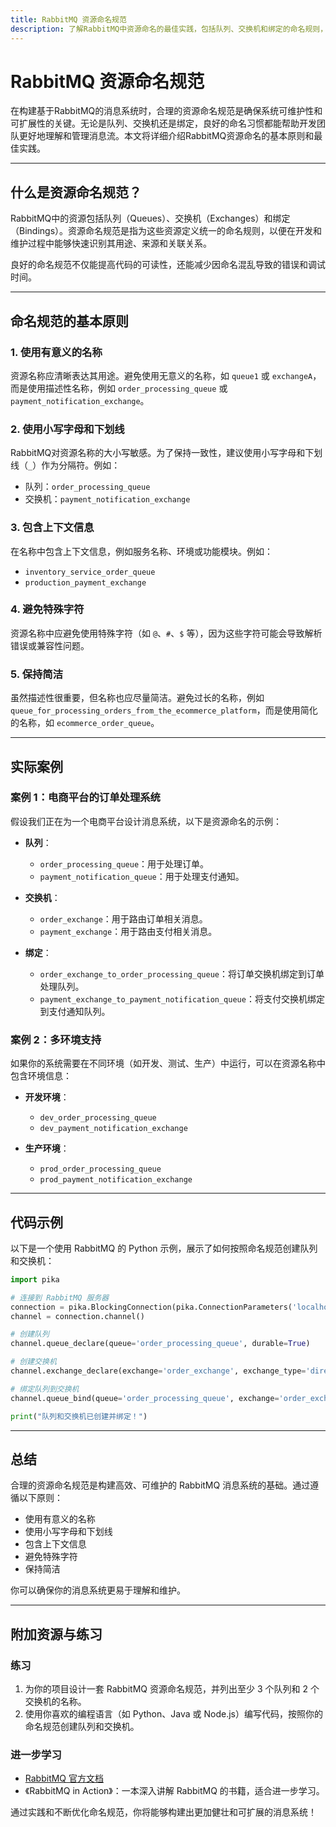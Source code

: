 ```yaml
---
title: RabbitMQ 资源命名规范
description: 了解RabbitMQ中资源命名的最佳实践，包括队列、交换机和绑定的命名规则，帮助初学者构建清晰、可维护的消息系统。
---
```


# RabbitMQ 资源命名规范

在构建基于RabbitMQ的消息系统时，合理的资源命名规范是确保系统可维护性和可扩展性的关键。无论是队列、交换机还是绑定，良好的命名习惯都能帮助开发团队更好地理解和管理消息流。本文将详细介绍RabbitMQ资源命名的基本原则和最佳实践。

---

## 什么是资源命名规范？

RabbitMQ中的资源包括队列（Queues）、交换机（Exchanges）和绑定（Bindings）。资源命名规范是指为这些资源定义统一的命名规则，以便在开发和维护过程中能够快速识别其用途、来源和关联关系。

良好的命名规范不仅能提高代码的可读性，还能减少因命名混乱导致的错误和调试时间。

---

## 命名规范的基本原则

### 1. 使用有意义的名称
资源名称应清晰表达其用途。避免使用无意义的名称，如 `queue1` 或 `exchangeA`，而是使用描述性名称，例如 `order_processing_queue` 或 `payment_notification_exchange`。

### 2. 使用小写字母和下划线
RabbitMQ对资源名称的大小写敏感。为了保持一致性，建议使用小写字母和下划线（`_`）作为分隔符。例如：
- 队列：`order_processing_queue`
- 交换机：`payment_notification_exchange`

### 3. 包含上下文信息
在名称中包含上下文信息，例如服务名称、环境或功能模块。例如：
- `inventory_service_order_queue`
- `production_payment_exchange`

### 4. 避免特殊字符
资源名称中应避免使用特殊字符（如 `@`、`#`、`$` 等），因为这些字符可能会导致解析错误或兼容性问题。

### 5. 保持简洁
虽然描述性很重要，但名称也应尽量简洁。避免过长的名称，例如 `queue_for_processing_orders_from_the_ecommerce_platform`，而是使用简化的名称，如 `ecommerce_order_queue`。

---

## 实际案例

### 案例 1：电商平台的订单处理系统
假设我们正在为一个电商平台设计消息系统，以下是资源命名的示例：

- **队列**：
  - `order_processing_queue`：用于处理订单。
  - `payment_notification_queue`：用于处理支付通知。

- **交换机**：
  - `order_exchange`：用于路由订单相关消息。
  - `payment_exchange`：用于路由支付相关消息。

- **绑定**：
  - `order_exchange_to_order_processing_queue`：将订单交换机绑定到订单处理队列。
  - `payment_exchange_to_payment_notification_queue`：将支付交换机绑定到支付通知队列。

### 案例 2：多环境支持
如果你的系统需要在不同环境（如开发、测试、生产）中运行，可以在资源名称中包含环境信息：

- **开发环境**：
  - `dev_order_processing_queue`
  - `dev_payment_notification_exchange`

- **生产环境**：
  - `prod_order_processing_queue`
  - `prod_payment_notification_exchange`

---

## 代码示例

以下是一个使用 RabbitMQ 的 Python 示例，展示了如何按照命名规范创建队列和交换机：

```python
import pika

# 连接到 RabbitMQ 服务器
connection = pika.BlockingConnection(pika.ConnectionParameters('localhost'))
channel = connection.channel()

# 创建队列
channel.queue_declare(queue='order_processing_queue', durable=True)

# 创建交换机
channel.exchange_declare(exchange='order_exchange', exchange_type='direct')

# 绑定队列到交换机
channel.queue_bind(queue='order_processing_queue', exchange='order_exchange', routing_key='order')

print("队列和交换机已创建并绑定！")
```

---

## 总结

合理的资源命名规范是构建高效、可维护的 RabbitMQ 消息系统的基础。通过遵循以下原则：
- 使用有意义的名称
- 使用小写字母和下划线
- 包含上下文信息
- 避免特殊字符
- 保持简洁

你可以确保你的消息系统更易于理解和维护。

---

## 附加资源与练习

### 练习
1. 为你的项目设计一套 RabbitMQ 资源命名规范，并列出至少 3 个队列和 2 个交换机的名称。
2. 使用你喜欢的编程语言（如 Python、Java 或 Node.js）编写代码，按照你的命名规范创建队列和交换机。

### 进一步学习
- [RabbitMQ 官方文档](https://www.rabbitmq.com/documentation.html)
- 《RabbitMQ in Action》：一本深入讲解 RabbitMQ 的书籍，适合进一步学习。

通过实践和不断优化命名规范，你将能够构建出更加健壮和可扩展的消息系统！
